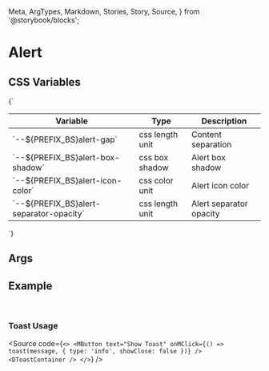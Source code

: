   Meta,
  ArgTypes,
  Markdown,
  Stories,
  Story,
  Source,
} from '@storybook/blocks';


# Alert

## CSS Variables
<Markdown>
  {`

  | Variable                                      | Type             | Description              |
  |-----------------------------------------------|------------------|--------------------------|
  | \`--${PREFIX_BS}alert-gap\`                   | css length unit  | Content separation       |
  | \`--${PREFIX_BS}alert-box-shadow\`            | css box shadow   | Alert box shadow         |
  | \`--${PREFIX_BS}alert-icon-color\`            | css color unit   | Alert icon color         |
  | \`--${PREFIX_BS}alert-separator-opacity\`     | css length unit  | Alert separator opacity  |

  `}
</Markdown>

## Args
<Meta of={DAlertStories} />

<ArgTypes of={DAlertStories} />

## Example

<Story of={useToastStories.useToast} />
<br />

### Toast Usage
<Source
  code={`
<>
  <MButton
    text="Show Toast"
    onMClick={() => toast(message, { type: 'info', showClose: false })}
  />
  <DToastContainer />
</>
  `}
/>

<Stories />


